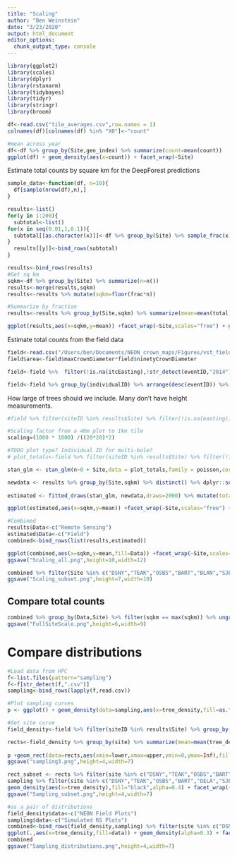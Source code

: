 ```yaml
---
title: "Scaling"
author: "Ben Weinstein"
date: "3/23/2020"
output: html_document
editor_options: 
  chunk_output_type: console
---
```


```r
library(ggplot2)
library(scales)
library(dplyr)
library(rstanarm)
library(tidybayes)
library(tidyr)
library(stringr)
library(broom)
```

```r
df<-read.csv("tile_averages.csv",row.names = 1)
colnames(df)[colnames(df) %in% "X0"]<-"count"

#mean across year
df<-df %>% group_by(Site,geo_index) %>% summarize(count=mean(count))
ggplot(df) + geom_density(aes(x=count)) + facet_wrap(~Site)
```

Estimate total counts by square km for the DeepForest predictions

```r
sample_data<-function(df, n=10){
  df[sample(nrow(df),n),]
}

results<-list()
for(y in 1:200){
  subtotal<-list()
for(x in seq(0.01,1,0.1)){
  subtotal[[as.character(x)]]<-df %>% group_by(Site) %>% sample_frac(x) %>% summarize(total=sum(count)) %>% mutate(frac=x)
}
  results[[y]]<-bind_rows(subtotal)
}

results<-bind_rows(results)
#Get sq km
sqkm<-df %>% group_by(Site) %>% summarize(n=n())
results<-merge(results,sqkm)
results<-results %>% mutate(sqkm=floor(frac*n))

#Summarize by fraction
results<-results %>% group_by(Site,sqkm) %>% summarize(mean=mean(total),lower=quantile(total,0.05),upper=quantile(total,0.95))

ggplot(results,aes(x=sqkm,y=mean)) +facet_wrap(~Site,scales="free") + geom_line() + geom_ribbon(aes(ymin=lower,ymax=upper)) + scale_y_continuous(label=comma) + labs(x="Extent (km^2)",y="Tree Count")
```

Estimate total counts from the field data

```r
field<-read.csv("/Users/ben/Documents/NEON_crown_maps/Figures/vst_field_data.csv")
field$area<-field$maxCrownDiameter*field$ninetyCrownDiameter

field<-field %>%  filter(!is.na(itcEasting),!str_detect(eventID,"2014"),growthForm %in% c("single bole tree","multi-bole tree","small tree","sapling"),stemDiameter>15) %>% droplevels() %>% filter(height>3|is.na(height)) 

field<-field %>% group_by(individualID) %>% arrange(desc(eventID)) %>% slice(1)
```

How large of trees should we include. Many don't have height measurements.

```r
#field %>% filter(siteID %in% results$Site) %>% filter(!is.na(easting)) %>% filter(stemDiameter < 8) %>% ggplot(.,aes(x=height,fill=siteID)) + geom_density(alpha=0.5) 
```

```r
#Scaling factor from a 40m plot to 1km tile
scaling=(1000 * 1000) /((20*20)*2)

#TODO plot type? Individual ID for multi-bole?
# plot_totals<-field %>% filter(siteID %in% results$Site) %>% filter(!is.na(itcEasting)) %>% filter(stemDiameter > 7.5) %>% filter(is.na(height)|height>3) %>% group_by(Site=siteID,plotID,eventID) %>% summarize(n=n()) %>% summarize(n=round(mean(n)))

stan_glm <- stan_glm(n~0 + Site,data = plot_totals,family = poisson,cores=4, iter=20000) 
```

```r
newdata <- results %>% group_by(Site,sqkm) %>% distinct() %>% dplyr::select(Site,sqkm) %>% filter(Site %in% plot_totals$Site)
  
estimated <- fitted_draws(stan_glm, newdata,draws=2000) %>% mutate(total=(sqkm * .value)*scaling)  %>% group_by(Site,sqkm,.draw) %>% summarize(total=sum(total)) %>% summarize(mean=mean(total),lower=quantile(total,0.05),upper=quantile(total,0.95))

ggplot(estimated,aes(x=sqkm,y=mean)) +facet_wrap(~Site,scales="free") + geom_line() + geom_ribbon(aes(ymin=lower,ymax=upper)) + scale_y_continuous(label=comma) + labs(x="Extent (km^2)",y="Tree Count")

#Combined
results$Data<-c("Remote Sensing")
estimated$Data<-c("Field")
combined<-bind_rows(list(results,estimated))

ggplot(combined,aes(x=sqkm,y=mean,fill=Data)) +facet_wrap(~Site,scales="free") + geom_line(col="black") + geom_ribbon(aes(ymin=lower,ymax=upper),alpha=0.5) + scale_y_continuous(label=comma) + labs(x="Extent (km^2)",y="Tree Count")  + theme_bw()
ggsave("Scaling_all.png",height=10,width=12)

combined %>% filter(Site %in% c("DSNY","TEAK","OSBS","BART","BLAN","SJER","MLBS","HARV","LENO")) %>% ggplot(. ,aes(x=sqkm,y=mean,fill=Data)) +facet_wrap(~Site,scales="free") + geom_line(col="black") + geom_ribbon(aes(ymin=lower,ymax=upper),alpha=0.5) + scale_y_continuous(label=comma) + labs(x="Extent (km^2)",y="Tree Count")  + theme_bw()
ggsave("Scaling_subset.png",height=7,width=10)
```

## Compare total counts

```r
combined %>% group_by(Data,Site) %>% filter(sqkm == max(sqkm)) %>% ungroup() %>% pivot_wider(names_from=Data,values_from=c(mean,lower,upper)) %>% ggplot(., aes(x=mean_Field,y=`mean_Remote Sensing`)) + geom_point()  + labs(x="Field",y="Remote Sensing") + ggtitle("Tree Count") + geom_abline(linetype="dashed") + coord_fixed()    + geom_text(aes(label=Site),size=2,hjust=1.1,vjust=1.2) + theme_bw()  + scale_x_continuous(limits=c(0e7,1.74e7),labels=comma) + scale_y_continuous(limits=c(0e7,1.2e7),labels=comma) + geom_errorbarh(aes(xmin=lower_Field,xmax=upper_Field))
ggsave("FullSiteScale.png",height=6,width=9)
```

# Compare distributions

```r
#Load data from HPC
f<-list.files(pattern="sampling")
f<-f[str_detect(f,".csv")]
sampling<-bind_rows(lapply(f,read.csv))

#Plot sampling curves
p <- ggplot() + geom_density(data=sampling,aes(x=tree_density,fill=as.factor(year)),alpha=0.4) + facet_wrap(~site,scales="free") + labs(fill="year")

#Get site curve
field_density<-field %>% filter(siteID %in% results$Site) %>% group_by(site=siteID,plotID,eventID) %>% summarize(n=n()) %>% summarize(tree_density=round(mean(n)))

rects<-field_density %>% group_by(site) %>% summarize(mean=mean(tree_density),lower=quantile(tree_density,0.05), upper=quantile(tree_density,0.95))
  
p +geom_rect(data=rects,aes(xmin=lower,xmax=upper,ymin=0,ymax=Inf),fill="black",alpha=0.2) + geom_vline(data=rects,aes(xintercept=mean),linetype="dashed") + theme_bw() + labs(x="Trees per plot",fill="Year")
ggsave("sampling3.png",height=4,width=7)

rect_subset <- rects %>% filter(site %in% c("DSNY","TEAK","OSBS","BART","DELA","SJER","JERC","HARV","LENO"))
sampling %>% filter(site %in% c("DSNY","TEAK","OSBS","BART","DELA","SJER","JERC","HARV","LENO")) %>% group_by(site) %>% filter(year==max(year)) %>% ggplot(.) + 
geom_density(aes(x=tree_density),fill="black",alpha=0.4) + facet_wrap(~site,scales="free") +geom_rect(data=rect_subset,aes(xmin=lower,xmax=upper,ymin=0,ymax=Inf),fill="black",alpha=0.2) + geom_vline(aes(xintercept=mean(tree_density))) + geom_vline(data=rect_subset,aes(xintercept=mean),linetype="dashed") + theme_bw() + labs(x="Trees per plot")
ggsave("Sampling_subset.png",height=4,width=7)

#as a pair of distributions
field_density$data<-c("NEON Field Plots")
sampling$data<-c("Simulated RS Plots")
combined<-bind_rows(field_density,sampling) %>% filter(site %in% c("DSNY","TEAK","OSBS","BART","DELA","SJER","JERC","HARV","LENO")) %>%
ggplot(.,aes(x=tree_density,fill=data)) + geom_density(alpha=0.3) + facet_wrap(~site,scales="free") + labs(x="Trees per plot")
combined
ggsave("Sampling_distributions.png",height=4,width=7)
```

